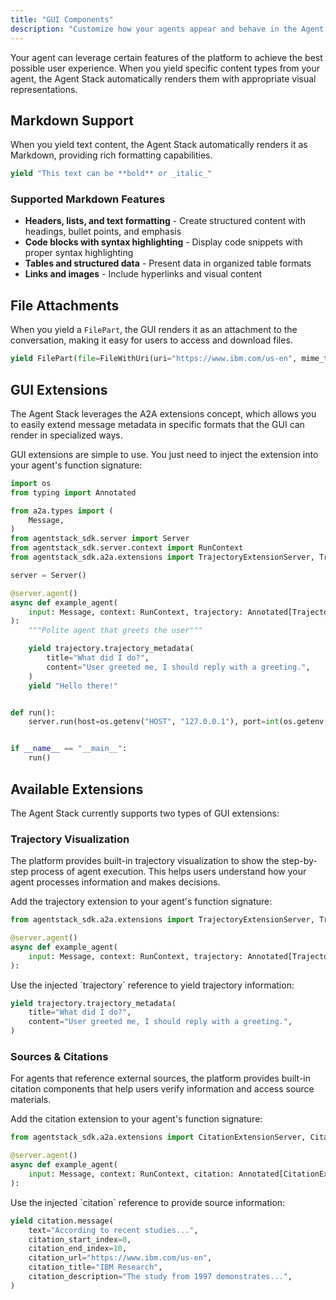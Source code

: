 ```yaml
---
title: "GUI Components"
description: "Customize how your agents appear and behave in the Agent Stack interface"
---
```


Your agent can leverage certain features of the platform to achieve the best possible user experience. When you yield specific content types from your agent, the Agent Stack automatically renders them with appropriate visual representations.

## Markdown Support

When you yield text content, the Agent Stack automatically renders it as Markdown, providing rich formatting capabilities.

```python
yield "This text can be **bold** or _italic_"
```

### Supported Markdown Features

- **Headers, lists, and text formatting** - Create structured content with headings, bullet points, and emphasis
- **Code blocks with syntax highlighting** - Display code snippets with proper syntax highlighting
- **Tables and structured data** - Present data in organized table formats
- **Links and images** - Include hyperlinks and visual content

## File Attachments

When you yield a `FilePart`, the GUI renders it as an attachment to the conversation, making it easy for users to access and download files.

```python
yield FilePart(file=FileWithUri(uri="https://www.ibm.com/us-en", mime_type="text/html", name="IBM Website"))
```

## GUI Extensions

The Agent Stack leverages the A2A extensions concept, which allows you to easily extend message metadata in specific formats that the GUI can render in specialized ways.

GUI extensions are simple to use. You just need to inject the extension into your agent's function signature:

```python
import os
from typing import Annotated

from a2a.types import (
    Message,
)
from agentstack_sdk.server import Server
from agentstack_sdk.server.context import RunContext
from agentstack_sdk.a2a.extensions import TrajectoryExtensionServer, TrajectoryExtensionSpec

server = Server()

@server.agent()
async def example_agent(
    input: Message, context: RunContext, trajectory: Annotated[TrajectoryExtensionServer, TrajectoryExtensionSpec()]
):
    """Polite agent that greets the user"""

    yield trajectory.trajectory_metadata(
        title="What did I do?",
        content="User greeted me, I should reply with a greeting.",
    )
    yield "Hello there!"


def run():
    server.run(host=os.getenv("HOST", "127.0.0.1"), port=int(os.getenv("PORT", 8000)))


if __name__ == "__main__":
    run()
```

## Available Extensions

The Agent Stack currently supports two types of GUI extensions:

### Trajectory Visualization

The platform provides built-in trajectory visualization to show the step-by-step process of agent execution. This helps users understand how your agent processes information and makes decisions.

<Steps>
<Step title="Inject the extension">
Add the trajectory extension to your agent's function signature:

```python
from agentstack_sdk.a2a.extensions import TrajectoryExtensionServer, TrajectoryExtensionSpec

@server.agent()
async def example_agent(
    input: Message, context: RunContext, trajectory: Annotated[TrajectoryExtensionServer, TrajectoryExtensionSpec()]
):
```

</Step>

<Step title="Yield trajectory metadata">
Use the injected `trajectory` reference to yield trajectory information:

```python
yield trajectory.trajectory_metadata(
    title="What did I do?",
    content="User greeted me, I should reply with a greeting.",
)
```

</Step>
</Steps>

### Sources & Citations

For agents that reference external sources, the platform provides built-in citation components that help users verify information and access source materials.

<Steps>
<Step title="Inject the citation extension">
Add the citation extension to your agent's function signature:

```python
from agentstack_sdk.a2a.extensions import CitationExtensionServer, CitationExtensionSpec

@server.agent()
async def example_agent(
    input: Message, context: RunContext, citation: Annotated[CitationExtensionServer, CitationExtensionSpec()]
):
```

</Step>

<Step title="Yield citation information">
Use the injected `citation` reference to provide source information:

```python
yield citation.message(
    text="According to recent studies...",
    citation_start_index=0,
    citation_end_index=10,
    citation_url="https://www.ibm.com/us-en",
    citation_title="IBM Research",
    citation_description="The study from 1997 demonstrates...",
)
```

</Step>
</Steps>
